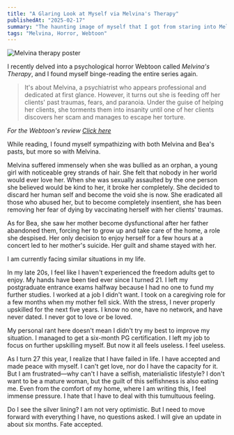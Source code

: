 ```yaml
---
title: "A Glaring Look at Myself via Melvina's Therapy"
publishedAt: "2025-02-17"
summary: "The haunting image of myself that I got from staring into Melvina's mirror"
tags: "Melvina, Horror, Webtoon"
---
```


<Image
  src="/photos/therapy-melvina.jpg"
  alt="Melvina therapy poster"
  width={640}
  height={500}
/>

I recently delved into a psychological horror Webtoon called _Melvina's Therapy_, and I found myself binge-reading the entire series again. 

> It's about Melvina, a psychiatrist who appears professional and dedicated at first glance. However, it turns out she is feeding off her clients' past traumas, fears, and paranoia. Under the guise of helping her clients, she torments them into insanity until one of her clients discovers her scam and manages to escape her torture.

*For the Webtoon's review [Click here](https://muttwits.com/2021/05/17/melvinas-therapy-review/)*

While reading, I found myself sympathizing with both Melvina and Bea's pasts, but more so with Melvina.

Melvina suffered immensely when she was bullied as an orphan, a young girl with noticeable grey strands of hair. She felt that nobody in her world would ever love her. When she was sexually assaulted by the one person she believed would be kind to her, it broke her completely. She decided to discard her human self and become the void she is now. She eradicated all those who abused her, but to become completely insentient, she has been removing her fear of dying by vaccinating herself with her clients' traumas.

As for Bea, she saw her mother become dysfunctional after her father abandoned them, forcing her to grow up and take care of the home, a role she despised. Her only decision to enjoy herself for a few hours at a concert led to her mother's suicide. Her guilt and shame stayed with her.

I am currently facing similar situations in my life.

In my late 20s, I feel like I haven't experienced the freedom adults get to enjoy. My hands have been tied ever since I turned 21. I left my postgraduate entrance exams halfway because I had no one to fund my further studies. I worked at a job I didn't want. I took on a caregiving role for a few months when my mother fell sick. With the stress, I never properly upskilled for the next five years. I know no one, have no network, and have never dated. I never got to love or be loved.

My personal rant here doesn't mean I didn't try my best to improve my situation. I managed to get a six-month PG certification. I left my job to focus on further upskilling myself. But now it all feels useless. I feel useless.

As I turn 27 this year, I realize that I have failed in life. I have accepted and made peace with myself. I can't get love, nor do I have the capacity for it. But I am frustrated—why can't I have a selfish, materialistic lifestyle? I don't want to be a mature woman, but the guilt of this selfishness is also eating me. Even from the comfort of my home, where I am writing this, I feel immense pressure. I hate that I have to deal with this tumultuous feeling.

Do I see the silver lining? I am not very optimistic. But I need to move forward with everything I have, no questions asked. I will give an update in about six months. Fate accepted.

